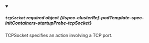 


<details className="config-field" data-expandable="true" open>
<summary>

##### `tcpSocket` <span className="config-field-required" data-required="false">required</span> <span className="config-field-type">object</span> <span className="config-field-default"></span> <span className="config-field-enum"></span> {#spec-clusterRef-podTemplate-spec-initContainers-startupProbe-tcpSocket}

TCPSocket specifies an action involving a TCP port.

</summary>

<PartialTcpSocketreference />


</details>
